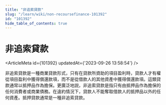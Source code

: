 ```yaml
---
title: "非追索貸款"
slug: "/learn/wiki/non-recoursefinance-101392"
id: "101392"
hide_table_of_contents: true
---
```



# 非追索貸款

<ArticleMeta id={101392} updatedAt={'2023-09-26 13:58:54'} />
<div className='border-solid border-b border-t-0 my-4 border-[var(--ifm-color-gray-300)]' />

非追索貸款是一種商業貸款形式，只有在貸款所資助的項目盈利時，貸款人才有權從項目盈利中獲得償還款項，而不是從借款人的其他資產中獲得償還款項。這類貸款通常以抵押品作為擔保。更廣泛地説，非追索貸款是指只有由抵押品作為擔保的任何消費者或商業債務。在違約情況下，貸款人不能奪取借款人的抵押品以外的任何資產。抵押貸款通常是一種非追索貸款。
